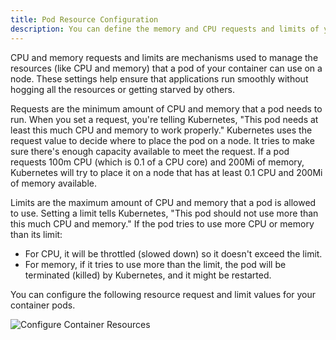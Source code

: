 ```yaml
---
title: Pod Resource Configuration
description: You can define the memory and CPU requests and limits of your container pods.
---
```

CPU and memory requests and limits are mechanisms used to manage the resources (like CPU and memory) that a pod of your container can use on a node. These settings help ensure that applications run smoothly without hogging all the resources or getting starved by others.

Requests are the minimum amount of CPU and memory that a pod needs to run. When you set a request, you're telling Kubernetes, "This pod needs at least this much CPU and memory to work properly." Kubernetes uses the request value to decide where to place the pod on a node. It tries to make sure there's enough capacity available to meet the request. If a pod requests 100m CPU (which is 0.1 of a CPU core) and 200Mi of memory, Kubernetes will try to place it on a node that has at least 0.1 CPU and 200Mi of memory available.

Limits are the maximum amount of CPU and memory that a pod is allowed to use. Setting a limit tells Kubernetes, "This pod should not use more than this much CPU and memory." If the pod tries to use more CPU or memory than its limit: 
- For CPU, it will be throttled (slowed down) so it doesn't exceed the limit. 
- For memory, if it tries to use more than the limit, the pod will be terminated (killed) by Kubernetes, and it might be restarted.

You can configure the following resource request and limit values for your container pods.

![Configure Container Resources](../../../assets/pod-config.png)



